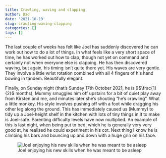```yaml
---
title: Crawling, waving and clapping
author: Dad
date: '2021-10-19'
slug: crawling-waving-clapping
categories: []
tags: []
---
```


The last couple of weeks has felt like Joel has suddenly discovered he can work out how to do a lot of things. In what feels like a very short space of time, he has worked out how to clap, though not yet on command and certainly not when everyone else is clapping. He has then discovered waving, but again, his timing isn't quite there yet. His waves are very gentle. They involve a little wrist rotation combined with all 4 fingers of his hand bowing in tandem. Beautifully elegant.

Finally, on Sunday night (that's Sunday 17th October 2021, he is 9$\frac{1}{2}$ months), Mummy smuggles him off upstairs for a bit of quiet play away from Kirsten and me, and minutes later she's shouting "he's crawling". What a little monkey. His style involves pushing off with a foot while dragging his other leg along the ground. This has immediately caused us (Mummy) to tidy up a Joel-height shelf in the kitchen with lots of tiny things in it to make is Joel-safe. Parenting difficulty levels have now multiplied. An example of this is last night, when being put to bed, which he is generally very very good at, he realised he could experiment in his cot. Next thing I know he is climbing his bars and bouncing up and down with a huge grin on his face. 

![Joel enjoying his new skills when he was meant to be asleep](images/IMG_20211018_193241.jpg)